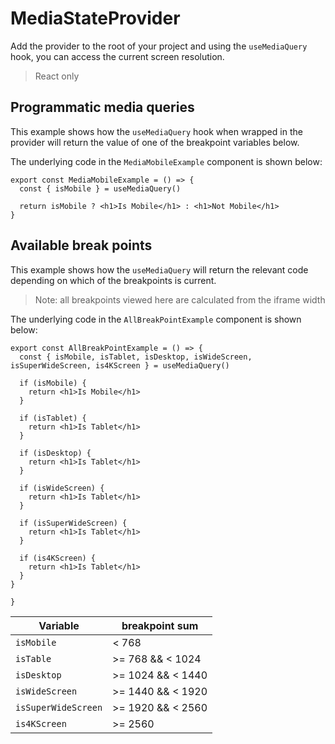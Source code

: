 
<Meta title="MediaStateProvider" component={MediaStateProvider} />

# MediaStateProvider

Add the provider to the root of your project and using the `useMediaQuery` hook, you can access the current screen resolution.

> React only

## Programmatic media queries

This example shows how the `useMediaQuery` hook when wrapped in the provider will return the value of one of the breakpoint variables below.

The underlying code in the `MediaMobileExample` component is shown below:

```tsx
export const MediaMobileExample = () => {
  const { isMobile } = useMediaQuery()

  return isMobile ? <h1>Is Mobile</h1> : <h1>Not Mobile</h1>
}
```

<Canvas>
  <Story name="MediaStateProvider usage">
    <MediaStateProvider>
      <MediaMobileExample />
    </MediaStateProvider>
  </Story>
</Canvas>

## Available break points

This example shows how the `useMediaQuery` will return the relevant code depending on which of the breakpoints is current.

> Note: all breakpoints viewed here are calculated from the iframe width

The underlying code in the `AllBreakPointExample` component is shown below:

```tsx
export const AllBreakPointExample = () => {
  const { isMobile, isTablet, isDesktop, isWideScreen, isSuperWideScreen, is4KScreen } = useMediaQuery()

  if (isMobile) {
    return <h1>Is Mobile</h1>
  }

  if (isTablet) {
    return <h1>Is Tablet</h1>
  }

  if (isDesktop) {
    return <h1>Is Tablet</h1>
  }

  if (isWideScreen) {
    return <h1>Is Tablet</h1>
  }

  if (isSuperWideScreen) {
    return <h1>Is Tablet</h1>
  }

  if (is4KScreen) {
    return <h1>Is Tablet</h1>
  }
}

}
```

<Canvas>
  <Story name="MediaStateProvider breakpoints">
    <MediaStateProvider>
      <AllBreakPointExample />
    </MediaStateProvider>
  </Story>
</Canvas>

Variable | breakpoint sum 
--- | ---
`isMobile` | < 768
`isTable` | >= 768 && < 1024
`isDesktop` | >= 1024 && < 1440
`isWideScreen` | >= 1440 && < 1920
`isSuperWideScreen` | >= 1920 && < 2560
`is4KScreen` | >= 2560

